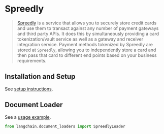 # Spreedly

>[Spreedly](https://docs.spreedly.com/) is a service that allows you to securely store credit cards and use them to transact against any number of payment gateways and third party APIs. It does this by simultaneously providing a card tokenization/vault service as well as a gateway and receiver integration service. Payment methods tokenized by Spreedly are stored at `Spreedly`, allowing you to independently store a card and then pass that card to different end points based on your business requirements.
 
## Installation and Setup

See [setup instructions](/docs/modules/indexes/document_loaders/examples/spreedly.ipynb).

## Document Loader

See a [usage example](/docs/modules/indexes/document_loaders/examples/spreedly.ipynb).

```python
from langchain.document_loaders import SpreedlyLoader
```
